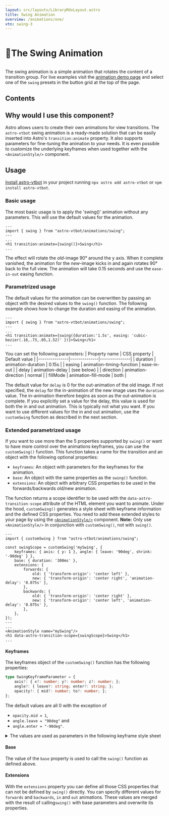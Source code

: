 ```yaml
---
layout: src/layouts/LibraryMdxLayout.astro
title: Swing Animation
overview: /animations/one/
vtn: swing-3
---
```


<h1 style="display: inline-block; view-transition-name: swing-1"><span style="display:inline-block; view-transition-name:swing-2">🎷</span>The Swing Animation</h1>

The swing animation is a simple animation that rotates the content of a transition group. For live examples visit the [animation demo page](/animations/one/) and select one of the `swing` presets in the button grid at the top of the page.

## Contents

## Why would I use this component?

Astro allows users to create their own animations for view transitions. The `astro-vtbot` swing animation is a ready-made solution that can be easily inserted into Astro's `transition:animate` property. It also supports parameters for fine-tuning the animation to your needs. It is even possible to customize the underlying keyframes when used together with the `<AnimationStyle/>` component.  

## Usage

[Install astro-vtbot](../Installation/) in your project running `npx astro add astro-vtbot` or `npm install astro-vtbot`.

### Basic usage

The most basic usage is to apply the 'swing()' animation without any parameters. This will use the default values for the animation.

```astro title="MyComponent.astro"
---
import { swing } from "astro-vtbot/animations/swing";
---
...
<h1 transition:animate={swing()}>Swing</h1>
...
```
The effect will rotate the *old*-image 90° around the y axis. When it complete vanished, the animation for the *new*-image kicks in and again rotates 90° back to the full view. The animation will take 0.15 seconds and use the `ease-in-out` easing function.

### Parametrized usage

The default values for the animation can be overwritten by passing an object with the desired values to the `swing()` function. The following example shows how to change the duration and easing of the animation.

```astro title="MyComponent.astro"
---
import { swing } from "astro-vtbot/animations/swing";
---
...
<h1 transition:animate={swing({duration:'1.5s', easing: 'cubic-bezier(.16,.73,.05,1.52)' })}>Swing</h1>
...
```
You can set the following parameters:
| Property name | CSS property | Default value |
|---------------|--------------|---------------|
| duration      | animation-duration | 0.15s |
| easing        | animation-timing-function | ease-in-out |
| delay					| animation-delay | (see below) |
| direction     | animation-direction | normal |
| fillMode			| animation-fill-mode | both |

The default value for `delay` is 0 for the out-animation of the old image. If not specified, the `delay` for the in-animation of the new image uses the `duration` value.  The in-animation therefore begins as soon as the out-animation is complete. If you explicitly set a value for the delay, this value is used for both the in and out animation. This is typically not what you want. If you want to use different values for the in and out animation, use the `customSwing` function as described in the next section.

###  Extended parametrized usage

If you want to use more than the 5 properties supported by `swing()` or want to have more control over the animations keyframes, you can use the `customSwing()` function. This function takes a name for the transition and an object with the following optional properties:
* `keyframes`: An object with parameters for the keyframes for the animation.
* `base`: An object with the same properties as the `swing()` function.
* `extensions`: An object with arbitrary CSS properties to be used in the forwards/backwards old/new animation.

The function returns a scope identifier to be used with the `data-astro-transition-scope` attribute of the HTML element you want to animate. Under the hood, `customSwing()` generates a style sheet with keyframe information and the defined CSS properties. You  need to add these extended styles to your page by using the [`<AnimationStyle/>`](../AnimationStyle/) component. **Note:** Only use `<AnimationStyle/>` in conjunction with `customSwing()`, not with `swing()`.

```astro title="MyComponent.astro"
---
import { customSwing } from "astro-vtbot/animations/swing";

const swingScope = customSwing('mySwing', {
	keyframes: { axis: { y: 1 }, angle: { leave: '90deg', shrink: '-90deg' } },
	base: { duration: '300ms' },
	extensions: {
		forwards: {
			old: { 'transform-origin': 'center left' },
			new: { 'transform-origin': 'center right', 'animation-delay': '0.075s' },
		},
		backwards: {
			old: { 'transform-origin': 'center right' },
			new: { 'transform-origin': 'center left', 'animation-delay': '0.075s' },
		},
	},
});
---
...
<AnimationStyle name="mySwing"/>
<h1 data-astro-transition-scope={swingScope}>Swing</h1>
...
```
#### Keyframes

The keyframes object of the `customSwing()` function has the following properties:

```typescript
type SwingKeyframeParameter = {
	axis?: { x?: number; y?: number; z?: number; };
	angle?: { leave?: string; enter?: string; };
	opacity?: { mid?: number; to?: number; };
};
```
The default values are all 0 with the exception of 
* `opacity.mid = 1`, 
* `angle.leave = "90deg"` and 
* `angle.enter = "-90deg"`. 

<details>
<summary>The values are used as parameters in the following keyframe style sheet</summary>
```
		@keyframes ${keyframeNamePrefix}FwdSwingOut {
		from {
			transform: rotate3d(${x}, ${y}, ${z}, 0);
			opacity: 1;
		}
		50% {
			opacity: ${midOpacity};
		}
		to {
			transform: rotate3d(${x}, ${y}, ${z}, ${leaveAngle});
			opacity: ${toOpacity};
		}
	}
	@keyframes ${keyframeNamePrefix}FwdSwingIn {
		from {
			transform: rotate3d(${x}, ${y}, ${z}, ${enterAngle});
			opacity: ${toOpacity};
		}
		50% {
			opacity: ${midOpacity};
		}
		to {
			transform: rotate3d(${x}, ${y}, ${z}, 0);
			opacity: 1;
		}
	}
	@keyframes ${keyframeNamePrefix}BwdSwingOut {
		from {
			transform: rotate3d(${x}, ${y}, ${z}, 0);
			opacity: 1;
		}
		50% {
			opacity: ${midOpacity};
		}
		to {
			transform: rotate3d(${x}, ${y}, ${z}, ${enterAngle});
			opacity: ${toOpacity};
		}
	}
	@keyframes ${keyframeNamePrefix}BwdSwingIn {
		from {
			transform: rotate3d(${x}, ${y}, ${z}, ${leaveAngle});
			opacity: ${toOpacity};
		}
		50% {
			opacity: ${midOpacity};
		}
		to {
			transform: rotate3d(${x}, ${y}, ${z}, 0);
			opacity: 1;
		}
	}
```
</details>

#### Base

The value of the `base` property is used to call the `swing()` function as defined above.

#### Extensions

With the `extensions` property you can define all those CSS properties that can not be defined by `swing()` directly. You can specify different values for `forwards` and `backwards`, `in` and `out` animations. These values are merged with the result of calling`swing()` with base parameters and overwrite its properties. 
